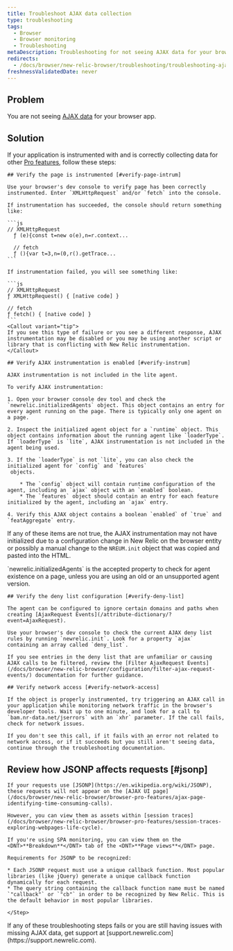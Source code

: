 ```yaml
---
title: Troubleshoot AJAX data collection
type: troubleshooting
tags:
  - Browser
  - Browser monitoring
  - Troubleshooting
metaDescription: Troubleshooting for not seeing AJAX data for your browser app.
redirects:
  - /docs/browser/new-relic-browser/troubleshooting/troubleshooting-ajax-data-collection
freshnessValidatedDate: never
---
```


## Problem

You are not seeing [AJAX data](/docs/browser/new-relic-browser/browser-pro-features/ajax-page-identifying-time-consuming-calls) for your browser app.

## Solution

If your application is instrumented with [<InlinePopover type="browser"/>](/docs/browser/new-relic-browser/installation-configuration/troubleshooting-browser-monitoring-installation) and is correctly collecting data for other [Pro features](/docs/browser/new-relic-browser/browser-pro-features), follow these steps:

<Steps>

  <Step>

    ## Verify the page is instrumented [#verify-page-intrum]

    Use your browser's dev console to verify page has been correctly instrumented. Enter `XMLHttpRequest` and/or `fetch` into the console.

    If instrumentation has succeeded, the console should return something like:

    ```js
    // XMLHttpRequest
      ƒ (e){const t=new o(e),n=r.context...

      // fetch
      ƒ (){var t=3,n=(0,r().getTrace...
    ```

    If instrumentation failed, you will see something like:

    ```js
    // XMLHttpRequest
    ƒ XMLHttpRequest() { [native code] }

    // fetch 
    ƒ fetch() { [native code] }
    ```
    <Callout variant="tip">
    If you see this type of failure or you see a different response, AJAX instrumentation may be disabled or you may be using another script or library that is conflicting with New Relic instrumentation.
    </Callout>

  </Step>


  <Step>

    ## Verify AJAX instrumentation is enabled [#verify-instrum]

    AJAX instrumentation is not included in the lite agent.

    To verify AJAX instrumentation:

    1. Open your browser console dev tool and check the `newrelic.initializedAgents` object. This object contains an entry for every agent running on the page. There is typically only one agent on a page.

    2. Inspect the initialized agent object for a `runtime` object. This object contains information about the running agent like `loaderType`. If `loaderType` is `lite`, AJAX instrumentation is not included in the agent being used.

    3. If the `loaderType` is not `lite`, you can also check the initialized agent for `config` and `features`
     objects.

        * The `config` object will contain runtime configuration of the agent, including an `ajax` object with an `enabled` boolean.
        * The `features` object should contain an entry for each feature initialized by the agent, including an `ajax` entry.

    4. Verify this AJAX object contains a boolean `enabled` of `true` and `featAggregate` entry.

If any of these items are not true, the AJAX instrumentation may not have initialized due to a configuration change in New Relic on the browser entity or possibly a manual change to the `NREUM.init` object that was copied and pasted into the HTML.

  <Callout variant="important">
    `newrelic.initializedAgents` is the accepted property to check for agent existence on a page, unless you are using an old or an unsupported agent version.
  </Callout>
  </Step>
  
  <Step>
  
    ## Verify the deny list configuration [#verify-deny-list]

    The agent can be configured to ignore certain domains and paths when creating [AjaxRequest Events](/attribute-dictionary/?event=AjaxRequest).

    Use your browser's dev console to check the current AJAX deny list rules by running `newrelic.init`. Look for a property `ajax` containing an array called `deny_list`.

    If you see entries in the deny list that are unfamiliar or causing AJAX calls to be filtered, review the [Filter AjaxRequest Events](/docs/browser/new-relic-browser/configuration/filter-ajax-request-events/) documentation for further guidance.
  </Step>

  <Step>

    ## Verify network access [#verify-network-access]

    If the object is properly instrumented, try triggering an AJAX call in your application while monitoring network traffic in the browser's developer tools. Wait up to one minute, and look for a call to `bam.nr-data.net/jserrors` with an `xhr` parameter. If the call fails, check for network issues.

    If you don't see this call, if it fails with an error not related to network access, or if it succeeds but you still aren't seeing data, continue through the troubleshooting documentation.

  </Step>

  <Step>

  ## Review how JSONP affects requests [#jsonp]
  
    If your requests use [JSONP](https://en.wikipedia.org/wiki/JSONP), these requests will not appear on the [AJAX UI page](/docs/browser/new-relic-browser/browser-pro-features/ajax-page-identifying-time-consuming-calls). 
    
    However, you can view them as assets within [session traces](/docs/browser/new-relic-browser/browser-pro-features/session-traces-exploring-webpages-life-cycle). 
    
    If you're using SPA monitoring, you can view them on the <DNT>**Breakdown**</DNT> tab of the <DNT>**Page views**</DNT> page.

    Requirements for JSONP to be recognized:

    * Each JSONP request must use a unique callback function. Most popular libraries (like jQuery) generate a unique callback function dynamically for each request.
    * The query string containing the callback function name must be named `"callback"` or `"cb"` in order to be recognized by New Relic. This is the default behavior in most popular libraries.
      
    </Step>
</Steps>

<Callout variant="tip">
If any of these troubleshooting steps fails or you are still having issues with missing AJAX data, get support at [support.newrelic.com](https://support.newrelic.com).
</Callout>